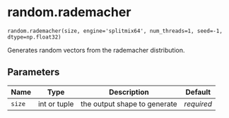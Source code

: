 # random.rademacher { #primate.random.rademacher }

`random.rademacher(size, engine='splitmix64', num_threads=1, seed=-1, dtype=np.float32)`

Generates random vectors from the rademacher distribution. 

## Parameters

| Name   | Type         | Description                  | Default    |
|--------|--------------|------------------------------|------------|
| `size` | int or tuple | the output shape to generate | _required_ |
